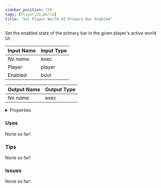 ```yaml
---
sidebar_position: 730
tags: [Player,UI,World]
title: 'Set Player World UI Primary Bar Enabled'
---
```


Set the enabled state of the primary bar in the given player's active world UI.




<EsbSvg />

| Input Name | Input Type |
|-----------|-----------|
| *No name.* | exec |
| Player | player |
| Enabled | bool |

| Output Name | Output Type |
|-----------|-----------|
| *No name.* | exec |


<details>
  <summary>Properties</summary>
  <div>
    <div>
    <table>
      <thead>
        <tr>
          <th>Is beta required?</th>
          <th>❌</th>
        </tr>
        <tr>
          <th>Is this chip a trolling risk?</th>
          <th>❌</th>
        </tr>
        <tr>
          <th>Is this chip a role assignment risk?</th>
          <th>❌</th>
        </tr>
        <tr>
          <th>Chip UUID</th>
          <th>03c280c2-5f80-4ba9-8966-6c5d11da84a9</th>
        </tr>
      </thead>
    </table>
    </div>
  </div>
</details>

### Uses

None so far!

### Tips

None so far!

### Issues

None so far!